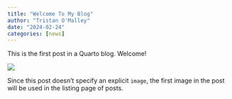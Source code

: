 ```yaml
---
title: "Welcome To My Blog"
author: "Tristan O'Malley"
date: "2024-02-24"
categories: [news]
---
```


This is the first post in a Quarto blog. Welcome!

![](thumbnail.jpg)

Since this post doesn't specify an explicit `image`, the first image in the post will be used in the listing page of posts.

